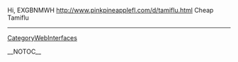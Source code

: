 Hi, EXGBNMWH http://www.pinkpineapplefl.com/d/tamiflu.html Cheap Tamiflu
----
[[CategoryWebInterfaces]]

__NOTOC__